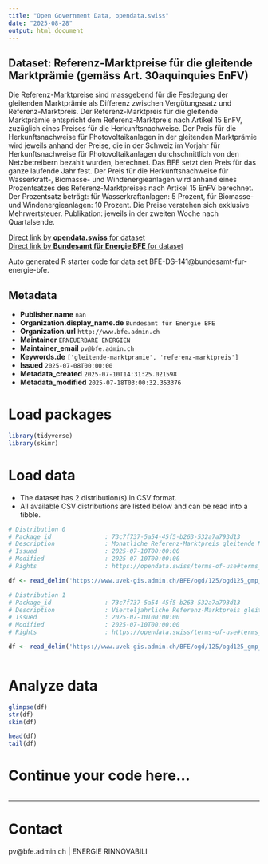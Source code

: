 ```yaml
---
title: "Open Government Data, opendata.swiss"
date: "2025-08-28"
output: html_document
---
```


## Dataset: Referenz-Marktpreise für die gleitende Marktprämie (gemäss Art. 30aquinquies EnFV)

Die Referenz-Marktpreise sind massgebend für die Festlegung der gleitenden Marktprämie
als Differenz zwischen Vergütungssatz und Referenz-Marktpreis. Der Referenz-Marktpreis für
die gleitende Marktprämie entspricht dem Referenz-Marktpreis nach Artikel 15 EnFV, 
zuzüglich eines Preises für die Herkunftsnachweise.
Der Preis für die Herkunftsnachweise für Photovoltaikanlagen in der gleitenden Marktprämie
wird jeweils anhand der Preise, die in der Schweiz im Vorjahr für Herkunftsnachweise für
Photovoltaikanlagen durchschnittlich von den Netzbetreibern bezahlt wurden, berechnet. Das
BFE setzt den Preis für das ganze laufende Jahr fest. 
Der Preis für die Herkunftsnachweise für Wasserkraft-, Biomasse- und Windenergieanlagen
wird anhand eines Prozentsatzes des Referenz-Marktpreises nach Artikel 15 EnFV berechnet.
Der Prozentsatz beträgt: 
für Wasserkraftanlagen: 5 Prozent,
für Biomasse- und Windenergieanlagen: 10 Prozent.
Die Preise verstehen sich exklusive Mehrwertsteuer.
Publikation: jeweils in der zweiten Woche nach Quartalsende.


[Direct link by **opendata.swiss** for dataset](https://opendata.swiss/de/dataset/referenz-marktpreise-fur-die-gleitende-marktpramie-gemass-art-30aquinquies-enfv)<br>
[Direct link by **Bundesamt für Energie BFE** for dataset](https://www.bfe.admin.ch/bfe/de/home/foerderung/erneuerbare-energien/foerderung-photovoltaikanlagen.html)

Auto generated R starter code for data set BFE-DS-141@bundesamt-fur-energie-bfe.

## Metadata

- **Publisher.name** `nan`
- **Organization.display_name.de** `Bundesamt für Energie BFE`
- **Organization.url** `http://www.bfe.admin.ch`
- **Maintainer** `ERNEUERBARE ENERGIEN`
- **Maintainer_email** `pv@bfe.admin.ch`
- **Keywords.de** `['gleitende-marktpramie', 'referenz-marktpreis']`
- **Issued** `2025-07-08T00:00:00`
- **Metadata_created** `2025-07-10T14:31:25.021598`
- **Metadata_modified** `2025-07-18T03:00:32.353376`


# Load packages

```r

library(tidyverse)
library(skimr)

```

# Load data

-   The dataset has 2 distribution(s) in CSV format.
-   All available CSV distributions are listed below and can be read into a tibble.

```r

# Distribution 0
# Package_id               : 73c7f737-5a54-45f5-b263-532a7a793d13
# Description              : Monatliche Referenz-Marktpreis gleitende Marktprämie
# Issued                   : 2025-07-10T00:00:00
# Modified                 : 2025-07-10T00:00:00
# Rights                   : https://opendata.swiss/terms-of-use#terms_by

df <- read_delim('https://www.uvek-gis.admin.ch/BFE/ogd/125/ogd125_gmp_monatspreise.csv')

# Distribution 1
# Package_id               : 73c7f737-5a54-45f5-b263-532a7a793d13
# Description              : Vierteljahrliche Referenz-Marktpreis gleitende Marktprämie
# Issued                   : 2025-07-10T00:00:00
# Modified                 : 2025-07-10T00:00:00
# Rights                   : https://opendata.swiss/terms-of-use#terms_by

df <- read_delim('https://www.uvek-gis.admin.ch/BFE/ogd/125/ogd125_gmp_quartalspreise.csv')



```

# Analyze data

```r

glimpse(df)
str(df)
skim(df)

head(df)
tail(df)

```

# Continue your code here...

```r

```

------------------------------------------------------------------------

# Contact

pv@bfe.admin.ch | ENERGIE RINNOVABILI
